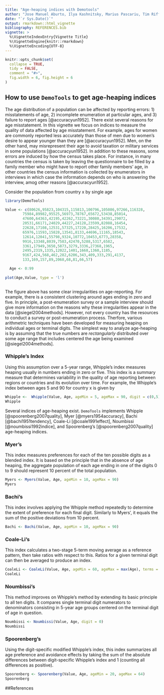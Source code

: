 ```yaml
---
title: "Age-heaping indices with Demotools"
author: "Jose Manuel Aburto, Ilya Kashnitsky, Marius Pascariu, Tim Riffe"
date: "`r Sys.Date()`"
output: rmarkdown::html_vignette
bibliography: REFERENCES.bib
vignette: >
  %\VignetteIndexEntry{Vignette Title}
  %\VignetteEngine{knitr::rmarkdown}
  %\VignetteEncoding{UTF-8}
---
```



```r
knitr::opts_chunk$set(
  collapse = TRUE,
  tidy = FALSE,
  comment = "#>",
  fig.width = 6, fig.height = 6
)
```

## How to use `DemoTools` to get age-heaping indices

The age distribution of a population can be affected by reporting errors: 1) misstatements of age, 2) incomplete enumeration at particular ages, and 3) failure to report ages [@accuracyun1952]. There exist several reasons for age misstatement. In this vignette we focus on indices to measure the quality of data affected by age misstatement. For example, ages for women are commonly reported less accurately than those of men due to women's desire to appear younger than they are [@accuracyun1952]. Men, on the other hand, may misrepresent their age to avoid taxation or military services in some populations [@accuracyun1952]. In addition to these reasons, some errors are induced by how the census takes place. For instance, in many countries the census is taken by leaving the questionnaire to be filled by a family member who might have to report other family members' age, in other countries the census information is collected by enumerators in interviews in which case the information depends on who is answering the interview, amog other reasons [@accuracyun1952].

Consider the population from country x by single age
```r
library(DemoTools)

Value <- c(80626,95823,104315,115813,100796,105086,97266,116328,
  		75984,89982,95525,56973,78767,65672,53438,85014,
  		47600,64363,42195,42262,73221,30080,34391,29072,
  		20531,66171,24029,44227,24128,23599,82088,16454,
  		22628,17108,12531,57325,17220,28425,16206,17532,
  		65976,11593,15828,13541,8133,44696,11165,18543,
  		12614,12041,55798,9324,10772,10453,6773,28358,
  		9916,13348,8039,7583,42470,5288,5317,6582,
  		3361,17949,3650,5873,3279,3336,27368,1965,
  		2495,2319,1335,12022,1401,1668,1360,1185,
  		9167,424,568,462,282,6206,343,409,333,291,4137,
  		133,169,157,89,2068,68,81,66,57)

  Age <- 0:99
  
plot(Age,Value, type = 'l')  
  
```

The figure above has some clear irregularities on age-reporting. For example, there is a consistent clustering around ages ending in zero and five. In principle, a post-enumeration survey or a sample interview should give more information on the reasons why these irregularities appear in the data [@siegel2004methods]. However, not every country has the resources to conduct a survey or post-enumeration process. Therfore, various arithmetric techniques have been developed for measuring heaping on individual ages or terminal digits. The simplest way to analyze age-heaping is by assuming that the true numbers are *rectangularly* distributed over some age range that includes centered the age being examined [@siegel2004methods].

### Whipple's Index
Using this assumption over a 5-year range, Whipple's index measures heaping usually in numbers ending in zero or five. This index is a summary measure that determines variability in the quality of age reporting between regions or countries and its evolution over time. For example, the Whipple's index between ages 5 and 90 for country x is given by

```r
Whipple <-  Whipple(Value, Age, ageMin = 5, ageMax = 90, digit = c(0,5))
Whipple
```


Several indices of age-heaping exist. `DemoTools` implements Whipple [@spoorenberg2007quality], Myer [@myers1954accuracy], Bachi [@bachi1951tendency], Coale-Li [@coale1991effect], Noumbissi [@noumbissi1992indice], and Spoorenberg's [@spoorenberg2007quality] age-heaping indices.



### Myer's 

This index measures preferences for each of the ten possible digits as a blended index. It is based on the principle that in the absence of age heaping, the aggregate population of each age ending in one of the digits 0 to 9 should represent 10 percent of the total population.

```r
Myers <- Myers(Value, Age, ageMin = 10, ageMax = 90) 
Myers

```



### Bachi's

This index involves applying the Whipple method repeatedly to determine the extent of preference for each final digit. Similarly to Myers', it equals the sum of the positive deviations from 10 percent.

```r
Bachi <- Bachi(Value, Age, ageMin = 10, ageMax = 90)
```

### Coale-Li's 

This index calculates a two-stage 5-term moving average as a reference pattern, then
take ratios with respect to this. Ratios for a given terminal digit can then be averaged to produce
an index.

```r
CoaleLi <- CoaleLi(Value, Age, ageMin = 60, ageMax = max(Age), terms = 5, digit = 0)
CoaleLi
```


### Noumbissi's

This method improves on Whipple's method by extending its basic principle to all ten digits. It compares single terminal digit numerators to denominators  consisting in 5-year age groups centered on the terminal digit of age in question.

```r
Noumbissi <- Noumbissi(Value, Age, digit = 0) 
Noumbissi
```


### Spoorenberg's

Using the digit-specific modified Whipple's index, this index summarizes all age preference and avoidance effects by taking the sum of the absolute differences between digit-specific Whipple's index and 1 (counting all differences as positive).

```r
Spoorenberg <- Spoorenberg(Value, Age, ageMin = 20, ageMax = 64)
Spoorenberg
```


##References
